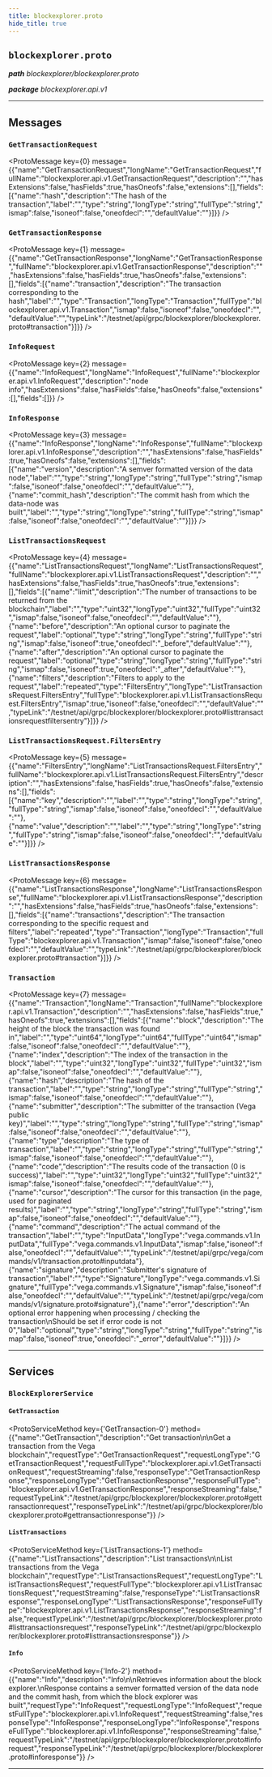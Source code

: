 ```yaml
---
title: blockexplorer.proto
hide_title: true
---
```



## `blockexplorer.proto`
_**path** blockexplorer/blockexplorer.proto_

_**package** blockexplorer.api.v1_



---

## Messages


### `GetTransactionRequest`
<ProtoMessage key={0} message={{"name":"GetTransactionRequest","longName":"GetTransactionRequest","fullName":"blockexplorer.api.v1.GetTransactionRequest","description":"","hasExtensions":false,"hasFields":true,"hasOneofs":false,"extensions":[],"fields":[{"name":"hash","description":"The hash of the transaction","label":"","type":"string","longType":"string","fullType":"string","ismap":false,"isoneof":false,"oneofdecl":"","defaultValue":""}]}} />


### `GetTransactionResponse`
<ProtoMessage key={1} message={{"name":"GetTransactionResponse","longName":"GetTransactionResponse","fullName":"blockexplorer.api.v1.GetTransactionResponse","description":"","hasExtensions":false,"hasFields":true,"hasOneofs":false,"extensions":[],"fields":[{"name":"transaction","description":"The transaction corresponding to the hash","label":"","type":"Transaction","longType":"Transaction","fullType":"blockexplorer.api.v1.Transaction","ismap":false,"isoneof":false,"oneofdecl":"","defaultValue":"","typeLink":"/testnet/api/grpc/blockexplorer/blockexplorer.proto#transaction"}]}} />


### `InfoRequest`
<ProtoMessage key={2} message={{"name":"InfoRequest","longName":"InfoRequest","fullName":"blockexplorer.api.v1.InfoRequest","description":"node info","hasExtensions":false,"hasFields":false,"hasOneofs":false,"extensions":[],"fields":[]}} />


### `InfoResponse`
<ProtoMessage key={3} message={{"name":"InfoResponse","longName":"InfoResponse","fullName":"blockexplorer.api.v1.InfoResponse","description":"","hasExtensions":false,"hasFields":true,"hasOneofs":false,"extensions":[],"fields":[{"name":"version","description":"A semver formatted version of the data node","label":"","type":"string","longType":"string","fullType":"string","ismap":false,"isoneof":false,"oneofdecl":"","defaultValue":""},{"name":"commit_hash","description":"The commit hash from which the data-node was built","label":"","type":"string","longType":"string","fullType":"string","ismap":false,"isoneof":false,"oneofdecl":"","defaultValue":""}]}} />


### `ListTransactionsRequest`
<ProtoMessage key={4} message={{"name":"ListTransactionsRequest","longName":"ListTransactionsRequest","fullName":"blockexplorer.api.v1.ListTransactionsRequest","description":"","hasExtensions":false,"hasFields":true,"hasOneofs":true,"extensions":[],"fields":[{"name":"limit","description":"The number of transactions to be returned from the blockchain","label":"","type":"uint32","longType":"uint32","fullType":"uint32","ismap":false,"isoneof":false,"oneofdecl":"","defaultValue":""},{"name":"before","description":"An optional cursor to paginate the request","label":"optional","type":"string","longType":"string","fullType":"string","ismap":false,"isoneof":true,"oneofdecl":"_before","defaultValue":""},{"name":"after","description":"An optional cursor to paginate the request","label":"optional","type":"string","longType":"string","fullType":"string","ismap":false,"isoneof":true,"oneofdecl":"_after","defaultValue":""},{"name":"filters","description":"Filters to apply to the request","label":"repeated","type":"FiltersEntry","longType":"ListTransactionsRequest.FiltersEntry","fullType":"blockexplorer.api.v1.ListTransactionsRequest.FiltersEntry","ismap":true,"isoneof":false,"oneofdecl":"","defaultValue":"","typeLink":"/testnet/api/grpc/blockexplorer/blockexplorer.proto#listtransactionsrequestfiltersentry"}]}} />


### `ListTransactionsRequest.FiltersEntry`
<ProtoMessage key={5} message={{"name":"FiltersEntry","longName":"ListTransactionsRequest.FiltersEntry","fullName":"blockexplorer.api.v1.ListTransactionsRequest.FiltersEntry","description":"","hasExtensions":false,"hasFields":true,"hasOneofs":false,"extensions":[],"fields":[{"name":"key","description":"","label":"","type":"string","longType":"string","fullType":"string","ismap":false,"isoneof":false,"oneofdecl":"","defaultValue":""},{"name":"value","description":"","label":"","type":"string","longType":"string","fullType":"string","ismap":false,"isoneof":false,"oneofdecl":"","defaultValue":""}]}} />


### `ListTransactionsResponse`
<ProtoMessage key={6} message={{"name":"ListTransactionsResponse","longName":"ListTransactionsResponse","fullName":"blockexplorer.api.v1.ListTransactionsResponse","description":"","hasExtensions":false,"hasFields":true,"hasOneofs":false,"extensions":[],"fields":[{"name":"transactions","description":"The transaction corresponding to the specific request and filters","label":"repeated","type":"Transaction","longType":"Transaction","fullType":"blockexplorer.api.v1.Transaction","ismap":false,"isoneof":false,"oneofdecl":"","defaultValue":"","typeLink":"/testnet/api/grpc/blockexplorer/blockexplorer.proto#transaction"}]}} />


### `Transaction`
<ProtoMessage key={7} message={{"name":"Transaction","longName":"Transaction","fullName":"blockexplorer.api.v1.Transaction","description":"","hasExtensions":false,"hasFields":true,"hasOneofs":true,"extensions":[],"fields":[{"name":"block","description":"The height of the block the transaction was found in","label":"","type":"uint64","longType":"uint64","fullType":"uint64","ismap":false,"isoneof":false,"oneofdecl":"","defaultValue":""},{"name":"index","description":"The index of the transaction in the block","label":"","type":"uint32","longType":"uint32","fullType":"uint32","ismap":false,"isoneof":false,"oneofdecl":"","defaultValue":""},{"name":"hash","description":"The hash of the transaction","label":"","type":"string","longType":"string","fullType":"string","ismap":false,"isoneof":false,"oneofdecl":"","defaultValue":""},{"name":"submitter","description":"The submitter of the transaction (Vega public key)","label":"","type":"string","longType":"string","fullType":"string","ismap":false,"isoneof":false,"oneofdecl":"","defaultValue":""},{"name":"type","description":"The type of transaction","label":"","type":"string","longType":"string","fullType":"string","ismap":false,"isoneof":false,"oneofdecl":"","defaultValue":""},{"name":"code","description":"The results code of the transaction (0 is success)","label":"","type":"uint32","longType":"uint32","fullType":"uint32","ismap":false,"isoneof":false,"oneofdecl":"","defaultValue":""},{"name":"cursor","description":"The cursor for this transaction (in the page, used for paginated results)","label":"","type":"string","longType":"string","fullType":"string","ismap":false,"isoneof":false,"oneofdecl":"","defaultValue":""},{"name":"command","description":"The actual command of the transaction","label":"","type":"InputData","longType":"vega.commands.v1.InputData","fullType":"vega.commands.v1.InputData","ismap":false,"isoneof":false,"oneofdecl":"","defaultValue":"","typeLink":"/testnet/api/grpc/vega/commands/v1/transaction.proto#inputdata"},{"name":"signature","description":"Submitter's signature of transaction","label":"","type":"Signature","longType":"vega.commands.v1.Signature","fullType":"vega.commands.v1.Signature","ismap":false,"isoneof":false,"oneofdecl":"","defaultValue":"","typeLink":"/testnet/api/grpc/vega/commands/v1/signature.proto#signature"},{"name":"error","description":"An optional error happening when processing / checking the transaction\nShould be set if error code is not 0","label":"optional","type":"string","longType":"string","fullType":"string","ismap":false,"isoneof":true,"oneofdecl":"_error","defaultValue":""}]}} />

---
## Services


### `BlockExplorerService`




#### `GetTransaction`
<ProtoServiceMethod key={'GetTransaction-0'} method={{"name":"GetTransaction","description":"Get transaction\n\nGet a transaction from the Vega blockchain","requestType":"GetTransactionRequest","requestLongType":"GetTransactionRequest","requestFullType":"blockexplorer.api.v1.GetTransactionRequest","requestStreaming":false,"responseType":"GetTransactionResponse","responseLongType":"GetTransactionResponse","responseFullType":"blockexplorer.api.v1.GetTransactionResponse","responseStreaming":false,"requestTypeLink":"/testnet/api/grpc/blockexplorer/blockexplorer.proto#gettransactionrequest","responseTypeLink":"/testnet/api/grpc/blockexplorer/blockexplorer.proto#gettransactionresponse"}} />


#### `ListTransactions`
<ProtoServiceMethod key={'ListTransactions-1'} method={{"name":"ListTransactions","description":"List transactions\n\nList transactions from the Vega blockchain","requestType":"ListTransactionsRequest","requestLongType":"ListTransactionsRequest","requestFullType":"blockexplorer.api.v1.ListTransactionsRequest","requestStreaming":false,"responseType":"ListTransactionsResponse","responseLongType":"ListTransactionsResponse","responseFullType":"blockexplorer.api.v1.ListTransactionsResponse","responseStreaming":false,"requestTypeLink":"/testnet/api/grpc/blockexplorer/blockexplorer.proto#listtransactionsrequest","responseTypeLink":"/testnet/api/grpc/blockexplorer/blockexplorer.proto#listtransactionsresponse"}} />


#### `Info`
<ProtoServiceMethod key={'Info-2'} method={{"name":"Info","description":"Info\n\nRetrieves information about the block explorer.\nResponse contains a semver formatted version of the data node and the commit hash, from which the block explorer was built","requestType":"InfoRequest","requestLongType":"InfoRequest","requestFullType":"blockexplorer.api.v1.InfoRequest","requestStreaming":false,"responseType":"InfoResponse","responseLongType":"InfoResponse","responseFullType":"blockexplorer.api.v1.InfoResponse","responseStreaming":false,"requestTypeLink":"/testnet/api/grpc/blockexplorer/blockexplorer.proto#inforequest","responseTypeLink":"/testnet/api/grpc/blockexplorer/blockexplorer.proto#inforesponse"}} />


---


  